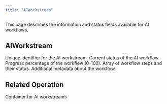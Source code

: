 ```yaml
---
title: "AIWorkstream"
---
```


This page describes the information and status fields available for AI workflows.

## AIWorkstream

<ParamField path="id" type="String!" required>
  Unique identifier for the AI workstream.
</ParamField>

<ParamField path="status" type="String!" required>
  Current status of the AI workflow.
</ParamField>

<ParamField path="progress" type="Float">
  Progress percentage of the workflow (0-100).
</ParamField>

<ParamField path="steps" type="[WorkflowStep!]">
  Array of workflow steps and their status.
</ParamField>

<ParamField path="metadata" type="JSON">
  Additional metadata about the workflow.
</ParamField>

## Related Operation

<CardGroup cols={2}>
  <Card title="DeltaElement Schema" icon="cube" href="/integrations/graphql-api/objects/delta-element">
    Container for AI workstreams
  </Card>
</CardGroup>